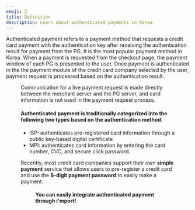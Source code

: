 ```yaml
---
emoji: 📒
title: Definition
description: Learn about authenticated payments in Korea.
---
```





Authenticated payment refers to a payment method that requests a credit card payment with the authentication key after receiving the authentication result for payment from the PG. It is the most popular payment method in Korea. When a payment is requested from the checkout page, the payment window of each PG is presented to the user. Once payment is authenticated in the the payment module of the credit card company selected by the user, payment request is processed based on the authentication result.

<Figure src="/gitbook-assets/en/flow copy (1).png" caption="Basic authenticated payment flow" />

<Hint style="info">
Communication for a live payment request is made directly between the merchant server and the PG server, and card information is not used in the payment request process.

</Hint>

#### Authenticated payment is traditionally categorized into the following two types based on the authentication method.

* ISP: authenticates pre-registered card information through a public key-based digital certificate
* MPI: authenticates card information by entering the card number, CVC, and secure click password.

Recently, most credit card companies support their own **simple payment** service that allows users to pre-register a credit card and use the **6-digit payment password** to easily make a payment.

<Figure src="/gitbook-assets/en/image (138).png" caption="NHN KCP authenticated payment - Shinhan Card simple pay window" />

#### You can easily integrate authenticated payment through i'mport!
